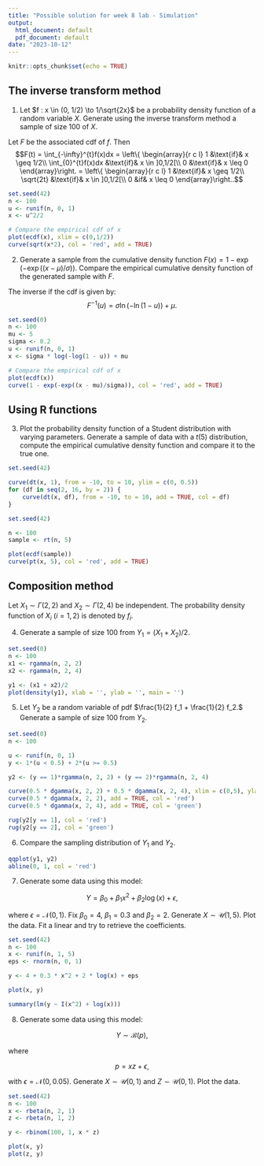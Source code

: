 ```yaml
---
title: "Possible solution for week 8 lab - Simulation"
output:
  html_document: default
  pdf_document: default
date: "2023-10-12"
---
```



```r
knitr::opts_chunk$set(echo = TRUE)
```

## The inverse transform method

1. Let $f : x \in (0, 1/2) \to 1/\sqrt{2x}$ be a probability density function of a random variable $X$. Generate using the inverse transform method a sample of size 100 of $X$.

Let $F$ be the associated cdf of $f$. Then
$$F(t) = \int_{-\infty}^{t}f(x)dx = \left\{
    \begin{array}{r c l}
        1 &\text{if}& x \geq 1/2\\
        \int_{0}^{t}f(x)dx &\text{if}& x \in ]0,1/2[\\
        0 &\text{if}& x \leq 0
    \end{array}\right. = \left\{
    \begin{array}{r c l}
        1 &\text{if}& x \geq 1/2\\
        \sqrt{2t} &\text{if}& x \in ]0,1/2[\\
        0 &if& x \leq 0
    \end{array}\right..$$
    
```r
set.seed(42)
n <- 100
u <- runif(n, 0, 1)
x <- u^2/2

# Compare the empirical cdf of x
plot(ecdf(x), xlim = c(0,1/2))
curve(sqrt(x*2), col = 'red', add = TRUE)
```
                                                                         
2. Generate a sample from the cumulative density function $F(x)=1- \exp(-\exp((x-\mu)/\sigma))$. Compare the empirical cumulative density function of the generated sample with $F$.

The inverse if the cdf is given by:
$$F^{-1}(u) = \sigma\ln(-\ln(1-u)) + \mu.$$

```r
set.seed(0)
n <- 100
mu <- 5
sigma <- 0.2
u <- runif(n, 0, 1)
x <- sigma * log(-log(1 - u)) + mu

# Compare the empirical cdf of x
plot(ecdf(x))
curve(1 - exp(-exp((x - mu)/sigma)), col = 'red', add = TRUE)
```

## Using R functions

3. Plot the probability density function of a Student distribution with varying parameters. Generate a sample of data with a $t(5)$ distribution, compute the empirical cumulative density function and compare it to the true one.

```r
set.seed(42)

curve(dt(x, 1), from = -10, to = 10, ylim = c(0, 0.5))
for (df in seq(2, 16, by = 2)) {
    curve(dt(x, df), from = -10, to = 10, add = TRUE, col = df)
}

```

```r
set.seed(42)

n <- 100
sample <- rt(n, 5)

plot(ecdf(sample))
curve(pt(x, 5), col = 'red', add = TRUE)
```

## Composition method

Let $X_1 \sim \Gamma(2,2)$ and $X_2 \sim \Gamma(2,4)$ be independent.
The probability density function of $X_i$ $(i=1,2)$ is denoted by $f_i$.

4. Generate a sample of size $100$ from $Y_1 = (X_1+X_2)/2$.

```r
set.seed(0)
n <- 100
x1 <- rgamma(n, 2, 2)
x2 <- rgamma(n, 2, 4)

y1 <- (x1 + x2)/2
plot(density(y1), xlab = '', ylab = '', main = '')
```

5. Let $Y_2$ be a random variable of pdf $\frac{1}{2} f_1 + \frac{1}{2} f_2.$ Generate a sample of size 100 from $Y_2.$

```r
set.seed(0)
n <- 100

u <- runif(n, 0, 1)
y <- 1*(u < 0.5) + 2*(u >= 0.5)

y2 <- (y == 1)*rgamma(n, 2, 2) + (y == 2)*rgamma(n, 2, 4)

curve(0.5 * dgamma(x, 2, 2) + 0.5 * dgamma(x, 2, 4), xlim = c(0,5), ylab = "")
curve(0.5 * dgamma(x, 2, 2), add = TRUE, col = 'red')
curve(0.5 * dgamma(x, 2, 4), add = TRUE, col = 'green')

rug(y2[y == 1], col = 'red')
rug(y2[y == 2], col = 'green')
```

6. Compare the sampling distribution of $Y_1$ and $Y_2.$

```r
qqplot(y1, y2)
abline(0, 1, col = 'red')
```


7. Generate some data using this model:

$$ Y = \beta_0 + \beta_1 x^2 + \beta_2 \log(x) + \epsilon,$$

where $\epsilon = \mathcal{N}(0, 1)$. Fix $\beta_0 = 4$, $\beta_1 = 0.3$ and $\beta_2 = 2$.
Generate $X \sim \mathcal{U}(1, 5)$. Plot the data. Fit a linear and try to retrieve the coefficients.

```r
set.seed(42)
n <- 100
x <- runif(n, 1, 5)
eps <- rnorm(n, 0, 1)

y <- 4 + 0.3 * x^2 + 2 * log(x) + eps

plot(x, y)
```

```r
summary(lm(y ~ I(x^2) + log(x)))
```

8. Generate some data using this model:

$$ Y \sim \mathcal{B}(p),$$

where

$$p = xz + \epsilon,$$

with $\epsilon = \mathcal{N}(0, 0.05)$. Generate $X \sim \mathcal{U}(0, 1)$ and $Z \sim \mathcal{U}(0, 1)$. Plot the data.

```r
set.seed(42)
n <- 100
x <- rbeta(n, 2, 1)
z <- rbeta(n, 1, 2)

y <- rbinom(100, 1, x * z)

plot(x, y)
plot(z, y)
```

